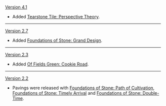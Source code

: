 {{Change History/Header}}
[[Version 4.1]]
* Added [[Tearstone Tile: Perspective Theory]].
----
[[Version 2.7]]
* Added [[Foundations of Stone: Grand Design]].
----
[[Version 2.3]]
* Added [[Of Fields Green: Cookie Road]].
----
[[Version 2.2]]
* Pavings were released with [[Foundations of Stone: Path of Cultivation]], [[Foundations of Stone: Timely Arrival]] and [[Foundations of Stone: Double-Time]].